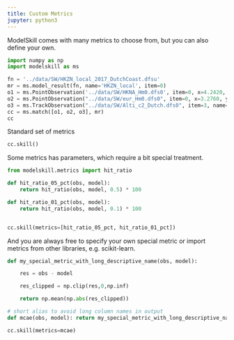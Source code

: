```yaml
---
title: Custom Metrics 
jupyter: python3
---
```


ModelSkill comes with many metrics to choose from, but you can also define your own. 

```python
import numpy as np
import modelskill as ms
```

```python
fn = '../data/SW/HKZN_local_2017_DutchCoast.dfsu'
mr = ms.model_result(fn, name='HKZN_local', item=0)
o1 = ms.PointObservation('../data/SW/HKNA_Hm0.dfs0', item=0, x=4.2420, y=52.6887, name="HKNA")
o2 = ms.PointObservation("../data/SW/eur_Hm0.dfs0", item=0, x=3.2760, y=51.9990, name="EPL")
o3 = ms.TrackObservation("../data/SW/Alti_c2_Dutch.dfs0", item=3, name="c2")
cc = ms.match([o1, o2, o3], mr)
cc
```

Standard set of metrics

```python
cc.skill()
```

Some metrics has parameters, which require a bit special treatment.

```python
from modelskill.metrics import hit_ratio

def hit_ratio_05_pct(obs, model):
    return hit_ratio(obs, model, 0.5) * 100

def hit_ratio_01_pct(obs, model):
    return hit_ratio(obs, model, 0.1) * 100


cc.skill(metrics=[hit_ratio_05_pct, hit_ratio_01_pct])
```

And you are always free to specify your own special metric or import metrics from other libraries, e.g. scikit-learn.

```python
def my_special_metric_with_long_descriptive_name(obs, model):

    res = obs - model

    res_clipped = np.clip(res,0,np.inf)

    return np.mean(np.abs(res_clipped))

# short alias to avoid long column names in output
def mcae(obs, model): return my_special_metric_with_long_descriptive_name(obs, model)

cc.skill(metrics=mcae)
```

